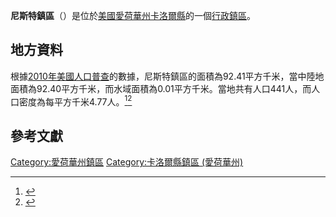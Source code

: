 {{noteTA
|G1=USState
|G2=地名
|G3=Unit
}}
{{Infobox settlement
|official_name            = 尼斯特鎮區
|native_name = Kniest Township
|settlement_type          = [[行政鎮區|行政鎮區]]
|image_skyline            = 
|imagesize                = 
|image_map                = Map highlighting Kniest Township, Carroll County, Iowa.svg
|mapsize                  = 250px
|pushpin_map  =USA Iowa
|pushpin_label = 尼斯特鎮區
|pushpin_label_position   = top
|pushpin_map_caption      = 尼斯特鎮區在愛荷華州的位置
|subdivision_type         = [[世界政區索引|國家]]
|subdivision_type1        = [[美国州份|州份]]
|subdivision_type2        = [[愛荷華州行政区划|縣]]
|subdivision_name         = [[美国|美国]]
|subdivision_name1        = [[愛荷華州|愛荷華州]]
|subdivision_name2        = [[卡洛爾縣_(愛荷華州)|卡洛爾縣]]
|elevation_ft             = 1270
|elevation_m              = 387
|timezone                 = [[北美中部時區|北美中部時區]]
|area_total_km2           = 92.41
|area_land_km2            = 92.40
|area_water_km2           = 0.01
|area_total_sq_mi         = 
|area_land_sq_mi          = 
|area_water_sq_mi         = 
|population_as_of         = [[2010年美國人口普查|2010]]
|population_footnotes     = 
|population_total         = 441
|population_density_km2   = auto
|population_density_sq_mi = auto
|utc_offset               = -6
|coordinates              = {{coord|42|09|59|N|94|54|47|W|type:city_region:US-AL_source:GNS-enwiki|display=inline,title}}
| coor_pinpoint           = 
| coordinates_footnotes   = 
|timezone_DST             = CDT
|utc_offset_DST           = -5
|postal_code_type         = [[美國郵區編號|郵區編號]]
|postal_code              = 
|area_code                = {{link-en|电话区号712|Area code 712|712}}
|blank_name = [[地名信息系统|GNIS ID]]
|blank_info = 468169
}}
'''尼斯特鎮區'''（{{lang-en|Kniest Township}}）是位於[[美國|美國]][[愛荷華州|愛荷華州]][[卡洛爾縣_(愛荷華州)|卡洛爾縣]]的一個[[行政鎮區|行政鎮區]]。

== 地方資料 ==
根據[[2010年美國人口普查|2010年美國人口普查]]的數據，尼斯特鎮區的面積為92.41平方千米，當中陸地面積為92.40平方千米，而水域面積為0.01平方千米。當地共有人口441人，而人口密度為每平方千米4.77人。<ref name="GR8">{{cite web|url=http://factfinder2.census.gov|publisher=[[美国人口调查局|美国人口调查局]]|accessdate=2011-05-14|title=American FactFinder|archive-date=2013-09-11|archive-url=https://web.archive.org/web/20130911234518/http://factfinder2.census.gov/|dead-url=no}}</ref><ref>{{cite web|url=https://www.citypopulation.de/en/usa/iowa/admin/|title=USA: Iowa (Counties and Townships) - City Population}}</ref>

== 參考文獻 ==
{{reflist}}

{{卡洛爾縣 (愛荷華州)}}

{{DEFAULTSORT:Kniest Township}}
[[Category:愛荷華州鎮區|Category:愛荷華州鎮區]]
[[Category:卡洛爾縣鎮區_(愛荷華州)|Category:卡洛爾縣鎮區 (愛荷華州)]]

{{Iowa-geo-stub}}